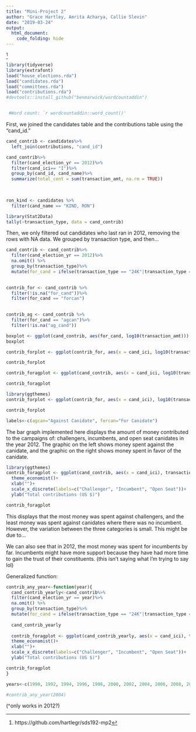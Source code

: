 ```yaml
---
title: "Mini-Project 2"
author: "Grace Hartley, Amrita Acharya, Callie Slevin"
date: "2019-03-24"
output: 
  html_document:
    code_folding: hide
---
```


^[https://github.com/hartlegr/sds192-mp2]

```r
library(tidyverse)
library(extrafont)
load("house_elections.rda")
load("candidates.rda")
load("committees.rda")
load("contributions.rda")
#devtools::install_github("benmarwick/wordcountaddin")


 #Word count: `r wordcountaddin::word_count()'

```

First, we joined the candidates table and the contributions table using the "cand_id."
```r
cand_contrib <- candidates%>% 
  left_join(contributions, "cand_id")
```

 
```r
cand_contrib%>%
  filter(cand_election_yr == 2012)%>% 
  filter(cand_ici== "I")%>%
  group_by(cand_id, cand_name)%>%
  summarize(total_cont = sum(transaction_amt, na.rm = TRUE))
  
  

```

```r
ron_kind <- candidates %>%
  filter(cand_name == "KIND, RON")
```

```r
library(Stat2Data)
tally(~transaction_type, data = cand_contrib)
```

Then, we only filtered out candidates who last ran in 2012, removing the rows with NA data. We grouped by transaction type, and then...
```r
cand_contrib <- cand_contrib%>%
  filter(cand_election_yr == 2012)%>% 
  na.omit() %>%
  group_by(transaction_type)%>%
  mutate(for_cand = ifelse(transaction_type == "24K"|transaction_type ==  "24E", "forcan","agcan"))
 
```


```r
contrib_for <- cand_contrib %>%
  filter(!is.na("for_cand"))%>%
  filter(for_cand == "forcan")
 

contrib_ag <- cand_contrib %>%
  filter(for_cand == "agcan")%>%
  filter(!is.na("ag_cand"))
```

```r

boxplot <- ggplot(cand_contrib, aes(for_cand, log10(transaction_amt))) + geom_boxplot(color = "cornflowerblue")
boxplot
```

```r
contrib_forplot <- ggplot(contrib_for, aes(x = cand_ici, log10(transaction_amt))) + geom_boxplot()

contrib_forplot

contrib_foragplot <- ggplot(cand_contrib, aes(x = cand_ici, log10(transaction_amt))) + geom_boxplot(color = "cornflowerblue") + facet_wrap(~for_cand) 

contrib_foragplot
```

```r
library(ggthemes)
contrib_forplot <- ggplot(contrib_for, aes(x = cand_ici), log10(transaction_amt)) + geom_bar()

contrib_forplot
```


```r
labels<-c(agcan="Against Canidate", forcan="For Canidate")

```

The bar graph implemented here displays the amount of money contributed to the campaigns of: challengers, incumbents, and open seat canidates in the year 2012. The graphic on the left shows money spent against the canidate, and the graphic on the right shows money spent in favor of the canidate. 
```r
library(ggthemes)
contrib_foragplot <- ggplot(cand_contrib, aes(x = cand_ici), transaction_amt) + geom_bar( fill = "darkgoldenrod1") + facet_wrap(~for_cand, labeller=labeller(for_cand=labels)) +
  theme_economist()+
  xlab("")+
  scale_x_discrete(labels=c("Challenger", "Incumbent", "Open Seat"))+
  ylab("Total contributions (US $)")

contrib_foragplot
```
This displays that the most money was spent against challengers, and the least money was spent against canidates where there was no incumbent. However, the variation between the three categories is small. This might be due to...

We can also see that in 2012, the most money was spent for incumbents by far. Incumbents might have more support because they have had more time to gain the trust of their constituents. (this isn't saying what I'm trying to say lol)

Generalized function:
```r
contrib_any_year<-function(year){
  cand_contrib_yearly<-cand_contrib%>%
  filter(cand_election_yr == year)%>% 
  na.omit() %>%
  group_by(transaction_type)%>%
  mutate(for_cand = ifelse(transaction_type == "24K"|transaction_type ==  "24E", "forcan","agcan"))
  
  cand_contrib_yearly
  
  contrib_foragplot <- ggplot(cand_contrib_yearly, aes(x = cand_ici), transaction_amt) + geom_bar( fill = "darkgoldenrod1") + facet_wrap(~for_cand, labeller=labeller(for_cand=labels)) +
  theme_economist()+
  xlab("")+
  scale_x_discrete(labels=c("Challenger", "Incumbent", "Open Seat"))+
  ylab("Total contributions (US $)")

contrib_foragplot
}
```


```r
years<-c(1990, 1992, 1994, 1996, 1998, 2000, 2002, 2004, 2006, 2008, 2010, 2012, 2014)

#contrib_any_year(2004)
```
(^only works in 2012?)



